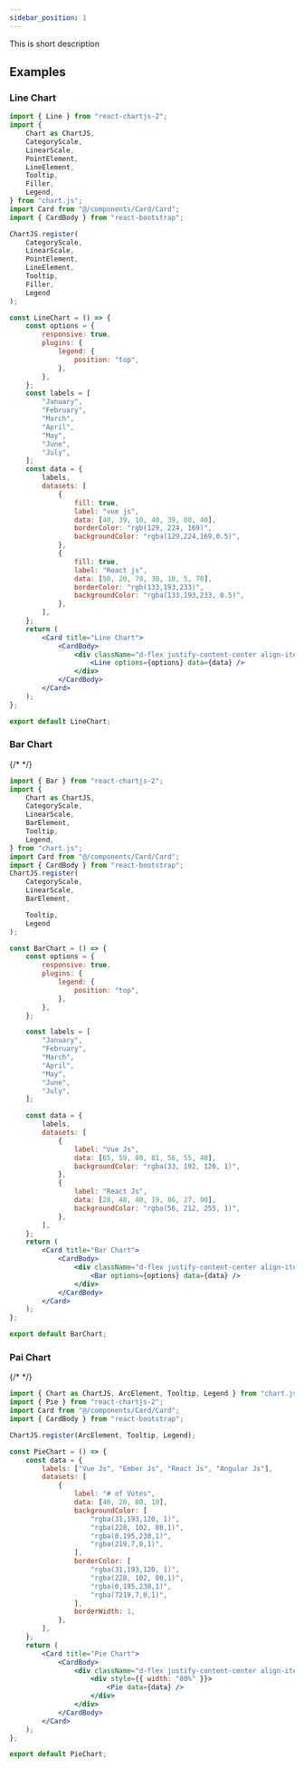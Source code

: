 ```yaml
---
sidebar_position: 1
---
```


This is short description


## Examples

### Line Chart

<CodePreview>
    <LineChart />
</CodePreview>

```jsx title="Line Chart"
import { Line } from "react-chartjs-2";
import {
    Chart as ChartJS,
    CategoryScale,
    LinearScale,
    PointElement,
    LineElement,
    Tooltip,
    Filler,
    Legend,
} from "chart.js";
import Card from "@/components/Card/Card";
import { CardBody } from "react-bootstrap";

ChartJS.register(
    CategoryScale,
    LinearScale,
    PointElement,
    LineElement,
    Tooltip,
    Filler,
    Legend
);

const LineChart = () => {
    const options = {
        responsive: true,
        plugins: {
            legend: {
                position: "top",
            },
        },
    };
    const labels = [
        "January",
        "February",
        "March",
        "April",
        "May",
        "June",
        "July",
    ];
    const data = {
        labels,
        datasets: [
            {
                fill: true,
                label: "vue js",
                data: [40, 39, 10, 40, 39, 80, 40],
                borderColor: "rgb(129, 224, 169)",
                backgroundColor: "rgba(129,224,169,0.5)",
            },
            {
                fill: true,
                label: "React js",
                data: [50, 20, 70, 30, 10, 5, 70],
                borderColor: "rgb(133,193,233)",
                backgroundColor: "rgba(133,193,233, 0.5)",
            },
        ],
    };
    return (
        <Card title="Line Chart">
            <CardBody>
                <div className="d-flex justify-content-center align-items-center overflow-hidden">
                    <Line options={options} data={data} />
                </div>
            </CardBody>
        </Card>
    );
};

export default LineChart;
```

### Bar Chart

<CodePreview>{/* <BarChart /> */}</CodePreview>

```jsx title="Bar Chart"
import { Bar } from "react-chartjs-2";
import {
    Chart as ChartJS,
    CategoryScale,
    LinearScale,
    BarElement,
    Tooltip,
    Legend,
} from "chart.js";
import Card from "@/components/Card/Card";
import { CardBody } from "react-bootstrap";
ChartJS.register(
    CategoryScale,
    LinearScale,
    BarElement,

    Tooltip,
    Legend
);

const BarChart = () => {
    const options = {
        responsive: true,
        plugins: {
            legend: {
                position: "top",
            },
        },
    };

    const labels = [
        "January",
        "February",
        "March",
        "April",
        "May",
        "June",
        "July",
    ];

    const data = {
        labels,
        datasets: [
            {
                label: "Vue Js",
                data: [65, 59, 80, 81, 56, 55, 40],
                backgroundColor: "rgba(33, 192, 120, 1)",
            },
            {
                label: "React Js",
                data: [28, 48, 40, 19, 86, 27, 90],
                backgroundColor: "rgba(56, 212, 255, 1)",
            },
        ],
    };
    return (
        <Card title="Bar Chart">
            <CardBody>
                <div className="d-flex justify-content-center align-items-center overflow-hidden">
                    <Bar options={options} data={data} />
                </div>
            </CardBody>
        </Card>
    );
};

export default BarChart;
```

### Pai Chart

<CodePreview>{/* <PaiChart /> */}</CodePreview>

```jsx title="Pai Chart"
import { Chart as ChartJS, ArcElement, Tooltip, Legend } from "chart.js";
import { Pie } from "react-chartjs-2";
import Card from "@/components/Card/Card";
import { CardBody } from "react-bootstrap";

ChartJS.register(ArcElement, Tooltip, Legend);

const PieChart = () => {
    const data = {
        labels: ["Vue Js", "Ember Js", "React Js", "Angular Js"],
        datasets: [
            {
                label: "# of Votes",
                data: [40, 20, 80, 10],
                backgroundColor: [
                    "rgba(31,193,120, 1)",
                    "rgba(228, 102, 80,1)",
                    "rgba(0,195,230,1)",
                    "rgba(219,7,0,1)",
                ],
                borderColor: [
                    "rgba(31,193,120, 1)",
                    "rgba(228, 102, 80,1)",
                    "rgba(0,195,230,1)",
                    "rgba(7219,7,0,1)",
                ],
                borderWidth: 1,
            },
        ],
    };
    return (
        <Card title="Pie Chart">
            <CardBody>
                <div className="d-flex justify-content-center align-items-center overflow-hidden">
                    <div style={{ width: "80%" }}>
                        <Pie data={data} />
                    </div>
                </div>
            </CardBody>
        </Card>
    );
};

export default PieChart;
```
